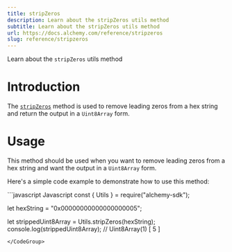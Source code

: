 ```yaml
---
title: stripZeros
description: Learn about the stripZeros utils method
subtitle: Learn about the stripZeros utils method
url: https://docs.alchemy.com/reference/stripzeros
slug: reference/stripzeros
---
```


Learn about the `stripZeros` utils method

# Introduction

The [`stripZeros`](https://docs.ethers.org/v5/api/utils/bytes/#utils-stripZeros) method is used to remove leading zeros from a hex string and return the output in a `Uint8Array` form.

# Usage

This method should be used when you want to remove leading zeros from a hex string and want the output in a `Uint8Array` form.

Here's a simple code example to demonstrate how to use this method:

<CodeGroup>
  ```javascript Javascript
  const { Utils } = require("alchemy-sdk");

  let hexString = "0x00000000000000000005";

  let strippedUint8Array = Utils.stripZeros(hexString);
  console.log(strippedUint8Array); // Uint8Array(1) [ 5 ]
  ```
</CodeGroup>
